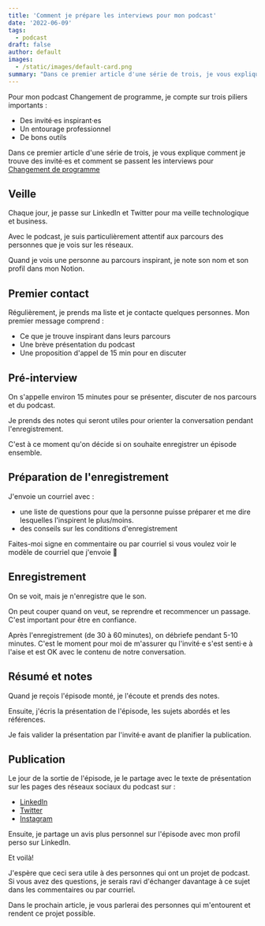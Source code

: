 ```yaml
---
title: 'Comment je prépare les interviews pour mon podcast'
date: '2022-06-09'
tags:
  - podcast
draft: false
author: default
images:
  - /static/images/default-card.png
summary: "Dans ce premier article d'une série de trois, je vous explique comment je trouve des invité·es et comment se passent les interviews pour Changement de programme."
---
```


Pour mon podcast Changement de programme, je compte sur trois piliers importants :

- Des invité·es inspirant·es
- Un entourage professionnel
- De bons outils

Dans ce premier article d'une série de trois, je vous explique comment je trouve des invité·es et comment se passent les interviews pour [Changement de programme](https://changement-de-programme.com)

<TOCInline toc={props.toc} toHeading={2} asDisclosure={true} />

## Veille

Chaque jour, je passe sur LinkedIn et Twitter pour ma veille technologique et business.

Avec le podcast, je suis particulièrement attentif aux parcours des personnes que je vois sur les réseaux.

Quand je vois une personne au parcours inspirant, je note son nom et son profil dans mon Notion.

## Premier contact

Régulièrement, je prends ma liste et je contacte quelques personnes. Mon premier message comprend :

- Ce que je trouve inspirant dans leurs parcours
- Une brève présentation du podcast
- Une proposition d'appel de 15 min pour en discuter

## Pré-interview

On s'appelle environ 15 minutes pour se présenter, discuter de nos parcours et du podcast.

Je prends des notes qui seront utiles pour orienter la conversation pendant l'enregistrement.

C'est à ce moment qu'on décide si on souhaite enregistrer un épisode ensemble.

## Préparation de l'enregistrement

J'envoie un courriel avec :

- une liste de questions pour que la personne puisse préparer et me dire lesquelles l'inspirent le plus/moins.
- des conseils sur les conditions d'enregistrement

Faites-moi signe en commentaire ou par courriel si vous voulez voir le modèle de courriel que j'envoie 👋

## Enregistrement

On se voit, mais je n'enregistre que le son.

On peut couper quand on veut, se reprendre et recommencer un passage. C'est important pour être en confiance.

Après l'enregistrement (de 30 à 60 minutes), on débriefe pendant 5-10 minutes. C'est le moment pour moi de m'assurer qu l'invité·e s'est senti·e à l'aise et est OK avec le contenu de notre conversation.

## Résumé et notes

Quand je reçois l'épisode monté, je l'écoute et prends des notes.

Ensuite, j'écris la présentation de l'épisode, les sujets abordés et les références.

Je fais valider la présentation par l'invité·e avant de planifier la publication.

## Publication

Le jour de la sortie de l'épisode, je le partage avec le texte de présentation sur les pages des réseaux sociaux du podcast sur :

- [LinkedIn](https://www.linkedin.com/company/80372243)
- [Twitter](https://twitter.com/cdp_podcast)
- [Instagram](https://www.instagram.com/cdp_podcast/)

Ensuite, je partage un avis plus personnel sur l'épisode avec mon profil perso sur LinkedIn.

Et voilà!

J'espère que ceci sera utile à des personnes qui ont un projet de podcast. Si vous avez des questions, je serais ravi d'échanger davantage à ce sujet dans les commentaires ou par courriel.

Dans le prochain article, je vous parlerai des personnes qui m'entourent et rendent ce projet possible.
